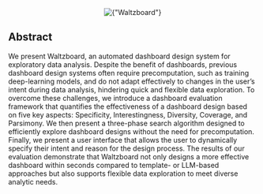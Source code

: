 
<Center w="full" mb={4}>
  <Image
    width={600}
    src={img}
    alt={"Waltzboard"}
    style={{ objectFit: "cover" }}
    placeholder="blur"
  />
</Center>

## Abstract

We present Waltzboard, an automated dashboard design system for exploratory data analysis. Despite the benefit of dashboards, previous dashboard design systems often require precomputation, such as training deep-learning models, and do not adapt effectively to changes in the user’s intent during data analysis, hindering quick and flexible data exploration. To overcome these challenges, we introduce a dashboard evaluation framework that quantifies the effectiveness of a dashboard design based on five key aspects: Specificity, Interestingness, Diversity, Coverage, and Parsimony. We then present a three-phase search algorithm designed to efficiently explore dashboard designs without the need for precomputation. Finally, we present a user interface that allows the user to dynamically specify their intent and reason for the design process. The results of our evaluation demonstrate that Waltzboard not only designs a more effective dashboard within seconds compared to template- or LLM-based approaches but also supports flexible data exploration to meet diverse analytic needs.
